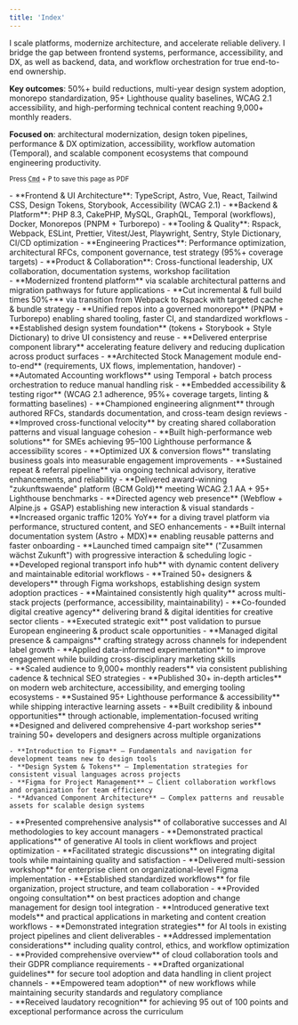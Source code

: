 ```yaml
---
title: 'Index'
---
```


I scale platforms, modernize architecture, and accelerate reliable delivery. I bridge the gap between frontend systems, performance, accessibility, and DX, as well as backend, data, and workflow orchestration for true end-to-end ownership.

**Key outcomes**: 50%+ build reductions, multi-year design system adoption, monorepo standardization, 95+ Lighthouse quality baselines, WCAG 2.1 accessibility, and high-performing technical content reaching 9,000+ monthly readers.

**Focused on**: architectural modernization, design token pipelines, performance & DX optimization, accessibility, workflow automation (Temporal), and scalable component ecosystems that compound engineering productivity.

<Contact class="mt-8" />

<small class="block print:hidden mt-4">Press <abbr title="Command / Control"><kbd>Cmd</kbd></abbr> + <kbd>P</kbd> to save this page as PDF</small>

<Section
  class="mt-16"
  title="Core Technologies & Domains"
>
  - **Frontend & UI Architecture**: TypeScript, Astro, Vue, React, Tailwind CSS, Design Tokens, Storybook, Accessibility (WCAG 2.1)
  - **Backend & Platform**: PHP 8.3, CakePHP, MySQL, GraphQL, Temporal (workflows), Docker, Monorepos (PNPM + Turborepo)
  - **Tooling & Quality**: Rspack, Webpack, ESLint, Prettier, Vitest/Jest, Playwright, Sentry, Style Dictionary, CI/CD optimization
  - **Engineering Practices**: Performance optimization, architectural RFCs, component governance, test strategy (95%+ coverage targets)
  - **Product & Collaboration**: Cross-functional leadership, UX collaboration, documentation systems, workshop facilitation
</Section>

<Section
  class="mt-16"
  title="Work Experience"
>
  <Entry
    meta="2024 — Now"
    title="Senior Full Stack Engineer at HERO Software"
    subtitle="Hanover, Germany"
    skills={['CakePHP','Codegen','Design System','Docker','ESLint','GraphQL','Jest','MySQL','Nuxt','PHP 8.3','PNPM','Playwright','Prettier','Rspack','Sentry','Storybook','Style Dictionary','Tailwind CSS','Temporal','Turborepo','TypeScript','Vitest','Vue.js','WCAG 2.1']}
    url="https://hero-software.de"
  >
    - **Modernized frontend platform** via scalable architectural patterns and migration pathways for future applications
    - **Cut incremental & full build times 50%+** via transition from Webpack to Rspack with targeted cache & bundle strategy
    - **Unified repos into a governed monorepo** (PNPM + Turborepo) enabling shared tooling, faster CI, and standardized workflows
    - **Established design system foundation** (tokens + Storybook + Style Dictionary) to drive UI consistency and reuse
    - **Delivered enterprise component library** accelerating feature delivery and reducing duplication across product surfaces
    - **Architected Stock Management module end-to-end** (requirements, UX flows, implementation, handover)
    - **Automated Accounting workflows** using Temporal + batch process orchestration to reduce manual handling risk
    - **Embedded accessibility & testing rigor** (WCAG 2.1 adherence, 95%+ coverage targets, linting & formatting baselines)
    - **Championed engineering alignment** through authored RFCs, standards documentation, and cross-team design reviews
    - **Improved cross-functional velocity** by creating shared collaboration patterns and visual language cohesion
  </Entry>
  <Entry
    meta="2020 — Now"
    title="Freelance Developer & Designer"
  >
    - **Built high-performance web solutions** for SMEs achieving 95–100 Lighthouse performance & accessibility scores
    - **Optimized UX & conversion flows** translating business goals into measurable engagement improvements
    - **Sustained repeat & referral pipeline** via ongoing technical advisory, iterative enhancements, and reliability
  </Entry>
  <Entry
    meta="2019 — 2024"
    title="Full Stack Developer at neuwaerts"
    subtitle="Hanover, Germany"
    skills={['Alpine.js','Astro','Cloudflare','Docker','Figma','GitHub','GitLab','GSAP','JavaScript','MDX','ProcessWire','React', 'Sass','Swup','Tailwind CSS','TypeScript','Vue.js', 'WCAG 2.1','Webflow','webpack','Yii 2.0']}
    url="https://www.neuwaerts.de"
  >
    - **Delivered award-winning "zukunftswaende" platform (BCM Gold)** meeting WCAG 2.1 AA + 95+ Lighthouse benchmarks
    - **Directed agency web presence** (Webflow + Alpine.js + GSAP) establishing new interaction & visual standards
    - **Increased organic traffic 120% YoY** for a diving travel platform via performance, structured content, and SEO enhancements
    - **Built internal documentation system (Astro + MDX)** enabling reusable patterns and faster onboarding
    - **Launched timed campaign site** ("Zusammen wächst Zukunft") with progressive interaction & scheduling logic
    - **Developed regional transport info hub** with dynamic content delivery and maintainable editorial workflows
    - **Trained 50+ designers & developers** through Figma workshops, establishing design system adoption practices
    - **Maintained consistently high quality** across multi-stack projects (performance, accessibility, maintainability)
  </Entry>
  <Entry
    meta="2018 — 2019"
    title="Media Designer Apprentice at TA Bildungszentrum"
    subtitle="Hamelin, Germany"
  />
  <Entry
    meta="2016 — 2017"
    title="Co-Founder at XVI CHAPEL"
    subtitle="New York, United States — Remote"
  >
    - **Co-founded digital creative agency** delivering brand & digital identities for creative sector clients
    - **Executed strategic exit** post validation to pursue European engineering & product scale opportunities
  </Entry>
  <Entry
    meta="2015 — 2016"
    title="Marketing Manager at Word Of Bass Records"
    subtitle="New York, United States — Part-time, Remote"
  >
    - **Managed digital presence & campaigns** crafting strategy across channels for independent label growth
    - **Applied data-informed experimentation** to improve engagement while building cross-disciplinary marketing skills
  </Entry>
</Section>

<Section
  class="mt-16"
  title="Awards"
>
  <Entry
    meta="2022"
    title="Content Platforms B2C (Gold) from BCM"
    subtitle="Awarded for zukunftswaende in association with neuwaerts"
    url="https://bestofcontentmarketing.com/wp-content/uploads/2024/10/BCM_2022_Shortlist_Gold_.pdf"
  />
</Section>

<Section
  class="mt-16"
  title="Projects & Initiatives"
>
  <Entry
    meta="2024 — Now"
    title="Aggregata"
    subtitle="Personal project • Technical writing and project development"
    url="https://aggregata.de"
    skills={['Figma','Ghost','Tailwind CSS','TypeScript','Vue']}
  >
    - **Scaled audience to 9,000+ monthly readers** via consistent publishing cadence & technical SEO strategies
    - **Published 30+ in-depth articles** on modern web architecture, accessibility, and emerging tooling ecosystems
    - **Sustained 95+ Lighthouse performance & accessibility** while shipping interactive learning assets
    - **Built credibility & inbound opportunities** through actionable, implementation-focused writing
  </Entry>
</Section>

<Section class="mt-16" title="Speaking & Workshops">
  <Entry
    meta="2023"
    title="Figma Workshop Series at neuwaerts"
  >
    **Designed and delivered comprehensive 4-part workshop series** training 50+ developers and designers across multiple organizations

    - **Introduction to Figma** — Fundamentals and navigation for development teams new to design tools
    - **Design System & Tokens** — Implementation strategies for consistent visual languages across projects
    - **Figma for Project Management** — Client collaboration workflows and organization for team efficiency
    - **Advanced Component Architecture** — Complex patterns and reusable assets for scalable design systems

  </Entry>
  <Entry
    meta="2023"
    title='"Digital Tools for Clients" at neuwaerts'
    subtitle="Seminar on AI-enabled collaborative workflows"
  >
    - **Presented comprehensive analysis** of collaborative successes and AI methodologies to key account managers
    - **Demonstrated practical applications** of generative AI tools in client workflows and project optimization
    - **Facilitated strategic discussions** on integrating digital tools while maintaining quality and satisfaction
  </Entry>
  <Entry
    meta="2023"
    title='"Working with Projects & Files" Client Workshop'
    subtitle="Multi-part organizational training for an enterprise client"
  >
    - **Delivered multi-session workshop** for enterprise client on organizational-level Figma implementation
    - **Established standardized workflows** for file organization, project structure, and team collaboration
    - **Provided ongoing consultation** on best practices adoption and change management for design tool integration
  </Entry>
  <Entry
    meta="2023"
    title='"Generative Texts" Workshop at neuwaerts'
    subtitle="Technical overview of emerging AI text generation"
  >
    - **Introduced generative text models** and practical applications in marketing and content creation workflows
    - **Demonstrated integration strategies** for AI tools in existing project pipelines and client deliverables
    - **Addressed implementation considerations** including quality control, ethics, and workflow optimization
  </Entry>
  <Entry
    meta="2019"
    title='"New Work" Seminar at neuwaerts'
    subtitle="Cloud collaboration tools and GDPR compliance"
  >
    - **Provided comprehensive overview** of cloud collaboration tools and their GDPR compliance requirements
    - **Drafted organizational guidelines** for secure tool adoption and data handling in client project channels
    - **Empowered team adoption** of new workflows while maintaining security standards and regulatory compliance
  </Entry>
</Section>

<Section
  class="mt-16"
  title="Education"
>
  <Entry
    meta="2018 — 2021"
    title="Media Design Apprenticeship at Multi Media Berufsbildende Schulen Hannover (MMBbS)"
    subtitle="Hanover, Germany"
  >
    - **Received laudatory recognition** for achieving 95 out of 100 points and exceptional performance across the curriculum
  </Entry>
  <Entry
    meta="2015 — 2018"
    title="Matura in Linguistics at Kooperative Gesamtschule Gronau (Leine)"
    subtitle="Gronau (Leine), Germany"
  />
</Section>
